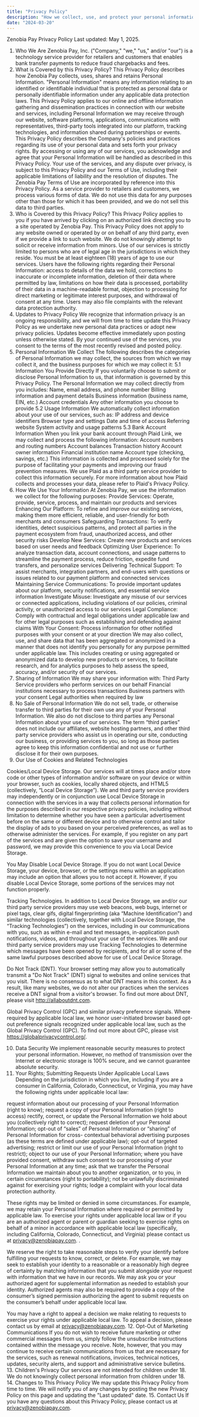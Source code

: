 ```yaml
---
title: "Privacy Policy"
description: "How we collect, use, and protect your personal information"
date: "2024-03-20"
---
```


Zenobia Pay Privacy Policy
Last updated: May 1, 2025.

1. Who We Are
   Zenobia Pay, Inc. ("Company," "we," "us," and/or "our") is a technology service provider for retailers and customers that enables bank transfer payments to reduce fraud chargebacks and fees.
2. What is Covered by this Privacy Policy?
   This Privacy Policy describes how Zenobia Pay collects, uses, shares and retains Personal Information. "Personal Information" means any information relating to an identified or identifiable individual that is protected as personal data or personally identifiable information under any applicable data protection laws.
   This Privacy Policy applies to our online and offline information gathering and dissemination practices in connection with our website and services, including Personal Information we may receive through our website, software platforms, applications, communications with representatives, third-party tools integrated into our platform, tracking technologies, and information shared during partnerships or events. This Privacy Policy describes the Company's policies and practices regarding its use of your personal data and sets forth your privacy rights.
   By accessing or using any of our services, you acknowledge and agree that your Personal Information will be handled as described in this Privacy Policy. Your use of the services, and any dispute over privacy, is subject to this Privacy Policy and our Terms of Use, including their applicable limitations of liability and the resolution of disputes. The Zenobia Pay Terms of Use are incorporated by reference into this Privacy Policy.
   As a service provider to retailers and customers, we process various forms of data. We do not use this data for any purposes other than those for which it has been provided, and we do not sell this data to third parties.
3. Who is Covered by this Privacy Policy?
   This Privacy Policy applies to you if you have arrived by clicking on an authorized link directing you to a site operated by Zenobia Pay. This Privacy Policy does not apply to any website owned or operated by or on behalf of any third party, even if we provide a link to such website.
   We do not knowingly attempt to solicit or receive information from minors. Use of our services is strictly limited to persons who are of legal age in the jurisdictions in which they reside. You must be at least eighteen (18) years of age to use our services.
   Users have the following rights regarding their Personal Information: access to details of the data we hold, corrections to inaccurate or incomplete information, deletion of their data where permitted by law, limitations on how their data is processed, portability of their data in a machine-readable format, objection to processing for direct marketing or legitimate interest purposes, and withdrawal of consent at any time. Users may also file complaints with the relevant data protection authority.
4. Updates to Privacy Policy
   We recognize that information privacy is an ongoing responsibility, and we will from time to time update this Privacy Policy as we undertake new personal data practices or adopt new privacy policies. Updates become effective immediately upon posting unless otherwise stated. By your continued use of the services, you consent to the terms of the most recently revised and posted policy.
5. Personal Information We Collect
   The following describes the categories of Personal Information we may collect, the sources from which we may collect it, and the business purposes for which we may collect it:
   5.1 Information You Provide Directly
   If you voluntarily choose to submit or disclose Personal Information to us, that information is governed by this Privacy Policy. The Personal Information we may collect directly from you includes:
   Name, email address, and phone number
   Billing information and payment details
   Business information (business name, EIN, etc.)
   Account credentials
   Any other information you choose to provide
   5.2 Usage Information
   We automatically collect information about your use of our services, such as:
   IP address and device identifiers
   Browser type and settings
   Date and time of access
   Referring website
   System activity and usage patterns
   5.3 Bank Account Information
   When you link your bank account through Plaid Link, we may collect and process the following information:
   Account numbers and routing numbers
   Account balances
   Transaction history
   Account owner information
   Financial institution name
   Account type (checking, savings, etc.)
   This information is collected and processed solely for the purpose of facilitating your payments and improving our fraud prevention measures. We use Plaid as a third party service provider to collect this information securely. For more information about how Plaid collects and processes your data, please refer to Plaid's Privacy Policy.
6. How We Use Your Information
   At Zenobia Pay, we use the information we collect for the following purposes:
   Provide Services: Operate, provide, service, process, and maintain our products and services
   Enhancing Our Platform: To refine and improve our existing services, making them more efficient, reliable, and user-friendly for both merchants and consumers
   Safeguarding Transactions: To verify identities, detect suspicious patterns, and protect all parties in the payment ecosystem from fraud, unauthorized access, and other security risks
   Develop New Services: Create new products and services based on user needs and feedback
   Optimizing User Experience: To analyze transaction data, account connections, and usage patterns to streamline the payment process, reduce friction, expedite fund transfers, and personalize services
   Delivering Technical Support: To assist merchants, integration partners, and end-users with questions or issues related to our payment platform and connected services
   Maintaining Service Communications: To provide important updates about our platform, security notifications, and essential service information
   Investigate Misuse: Investigate any misuse of our services or connected applications, including violations of our policies, criminal activity, or unauthorized access to our services
   Legal Compliance: Comply with contractual and legal obligations under applicable law and for other legal purposes such as establishing and defending against claims
   With Your Consent: Process information for other notified purposes with your consent or at your direction
   We may also collect, use, and share data that has been aggregated or anonymized in a manner that does not identify you personally for any purpose permitted under applicable law. This includes creating or using aggregated or anonymized data to develop new products or services, to facilitate research, and for analytics purposes to help assess the speed, accuracy, and/or security of our services.
7. Sharing of Information
   We may share your information with:
   Third Party Service providers who perform services on our behalf
   Financial institutions necessary to process transactions
   Business partners with your consent
   Legal authorities when required by law
8. No Sale of Personal Information
   We do not sell, trade, or otherwise transfer to third parties for their own use any of your Personal Information. We also do not disclose to third parties any Personal Information about your use of our services.
   The term “third parties” does not include our affiliates, website hosting partners, and other third party service providers who assist us in operating our site, conducting our business, or providing services to you, so long as those parties agree to keep this information confidential and not use or further disclose it for their own purposes.
9. Our Use of Cookies and Related Technologies

Cookies/Local Device Storage. Our services will at times place and/or store code or other types of information and/or software on your device or within your browser, such as cookies, locally shared objects, and HTML5 (collectively, “Local Device Storage”). We and third party service providers may independently or in conjunction use Local Device Storage in connection with the services in a way that collects personal information for the purposes described in our respective privacy policies, including without limitation to determine whether you have seen a particular advertisement before on the same or different device and to otherwise control and tailor the display of ads to you based on your perceived preferences, as well as to otherwise administer the services. For example, if you register on any part of the services and are given the option to save your username and password, we may provide this convenience to you via Local Device Storage.

You May Disable Local Device Storage. If you do not want Local Device Storage, your device, browser, or the settings menu within an application may include an option that allows you to not accept it. However, if you disable Local Device Storage, some portions of the services may not function properly.

Tracking Technologies. In addition to Local Device Storage, we and/or our third party service providers may use web beacons, web bugs, internet or pixel tags, clear gifs, digital fingerprinting (aka “Machine Identification”) and similar technologies (collectively, together with Local Device Storage, the “Tracking Technologies”) on the services, including in our communications with you, such as within e-mail and text messages, in-application push notifications, videos, and throughout your use of the services. We and our third party service providers may use Tracking Technologies to determine which messages have been opened by recipients, and for all or some of the same lawful purposes described above for use of Local Device Storage.

Do Not Track (DNT). Your browser setting may allow you to automatically transmit a "Do Not Track" (DNT) signal to websites and online services that you visit. There is no consensus as to what DNT means in this context. As a result, like many websites, we do not alter our practices when the services receive a DNT signal from a visitor's browser. To find out more about DNT, please visit http://allaboutdnt.com.

Global Privacy Control (GPC) and similar privacy preference signals. Where required by applicable local law, we honor user-initiated browser based opt-out preference signals recognized under applicable local law, such as the Global Privacy Control (GPC). To find out more about GPC, please visit https://globalprivacycontrol.org/.

10. Data Security
    We implement reasonable security measures to protect your personal information. However, no method of transmission over the Internet or electronic storage is 100% secure, and we cannot guarantee absolute security.
11. Your Rights; Submitting Requests Under Applicable Local Laws
    Depending on the jurisdiction in which you live, including if you are a consumer in California, Colorado, Connecticut, or Virginia, you may have the following rights under applicable local law:

request information about our processing of your Personal Information (right to know);
request a copy of your Personal Information (right to access)
rectify, correct, or update the Personal Information we hold about you (collectively right to correct);
request deletion of your Personal Information;
opt-out of “sales” of Personal Information or “sharing” of Personal Information for cross- contextual behavioral advertising purposes (as these terms are defined under applicable law);
opt-out of targeted advertising;
restrict or limit our use of your Personal Information (right to restrict);
object to our use of your Personal Information;
where you have provided consent, withdraw such consent to our processing of your Personal Information at any time;
ask that we transfer the Personal Information we maintain about you to another organization, or to you, in certain circumstances (right to portability);
not be unlawfully discriminated against for exercising your rights;
lodge a complaint with your local data protection authority.

These rights may be limited or denied in some circumstances. For example, we may retain your Personal Information where required or permitted by applicable law.
To exercise your rights under applicable local law or if you are an authorized agent or parent or guardian seeking to exercise rights on behalf of a minor in accordance with applicable local law (specifically, including California, Colorado, Connecticut, and Virginia) please contact us at privacy@zenobiapay.com.
.

We reserve the right to take reasonable steps to verify your identify before fulfilling your requests to know, correct, or delete. For example, we may seek to establish your identity to a reasonable or a reasonably high degree of certainty by matching information that you submit alongside your request with information that we have in our records. We may ask you or your authorized agent for supplemental information as needed to establish your identity. Authorized agents may also be required to provide a copy of the consumer’s signed permission authorizing the agent to submit requests on the consumer’s behalf under applicable local law.

You may have a right to appeal a decision we make relating to requests to exercise your rights under applicable local law. To appeal a decision, please contact us by email at privacy@zenobiapay.com. 12. Opt-Out of Marketing Communications
If you do not wish to receive future marketing or other commercial messages from us, simply follow the unsubscribe instructions contained within the message you receive. Note, however, that you may continue to receive certain communications from us that are necessary for the services, such as renewal notifications, invoices, technical notices, updates, security alerts, and support and administrative service bulletins. 13. Children's Privacy
Our services are not intended for children under 18. We do not knowingly collect personal information from children under 18. 14. Changes to This Privacy Policy
We may update this Privacy Policy from time to time. We will notify you of any changes by posting the new Privacy Policy on this page and updating the "Last updated" date. 15. Contact Us
If you have any questions about this Privacy Policy, please contact us at privacy@zenobiapay.com.

